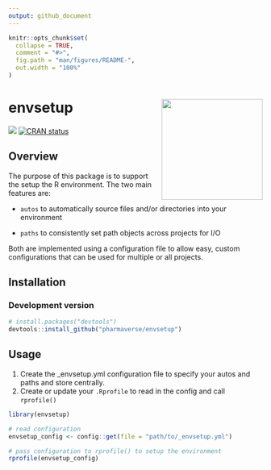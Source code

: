 ```yaml
---
output: github_document
---
```


<!-- README.md is generated from README.Rmd. Please edit that file -->

```r
knitr::opts_chunk$set(
  collapse = TRUE,
  comment = "#>",
  fig.path = "man/figures/README-",
  out.width = "100%"
)
```

# envsetup <img src='man/figures/logo.png' align="right" height="200" style="float:right; height:200px;" />

<!-- badges: start -->

[<img src="http://pharmaverse.org/shields/envsetup.svg">](https://pharmaverse.org)
[![CRAN status](https://www.r-pkg.org/badges/version/envsetup)](https://CRAN.R-project.org/package=envsetup)

<!-- badges: end -->

## Overview

The purpose of this package is to support the setup the R environment.  The two main features are:


-   `autos` to automatically source files and/or directories into your environment

-   `paths` to consistently set path objects across projects for I/O

Both are implemented using a configuration file to allow easy, custom configurations that can be used for multiple or all projects.


## Installation

### Development version

```r
# install.packages("devtools")
devtools::install_github("pharmaverse/envsetup")
```


## Usage

1.  Create the _envsetup.yml configuration file to specify your autos and paths and store centrally.
2.  Create or update your `.Rprofile` to read in the config and call `rprofile()`

```r
library(envsetup)

# read configuration
envsetup_config <- config::get(file = "path/to/_envsetup.yml")

# pass configuration to rprofile() to setup the environment
rprofile(envsetup_config)
```
